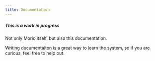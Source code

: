 ```yaml
---
title: Documentation
---
```


<ReadMore levels={5} />

<Comment by='joost'>

##### This is a work in progress

Not only Morio itself, but also this documentation.

Writing documentaiton is a great way to learn the system, so if you are curious, feel free to help out.

</Comment>
